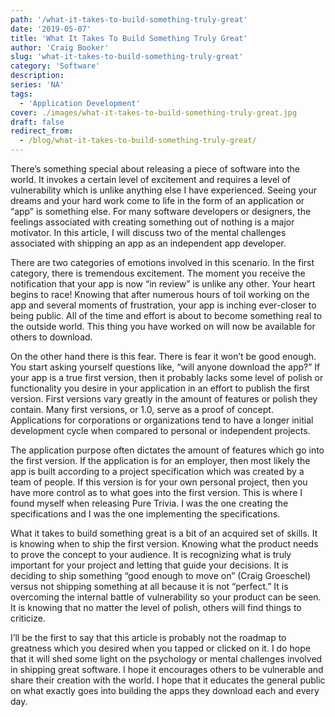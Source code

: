 ```yaml
---
path: '/what-it-takes-to-build-something-truly-great'
date: '2019-05-07'
title: 'What It Takes To Build Something Truly Great'
author: 'Craig Booker'
slug: 'what-it-takes-to-build-something-truly-great'
category: 'Software'
description:
series: 'NA'
tags:
  - 'Application Development'
cover: ./images/what-it-takes-to-build-something-truly-great.jpg
draft: false
redirect_from:
  - /blog/what-it-takes-to-build-something-truly-great/
---
```


There’s something special about releasing a piece of software into the world. It invokes a certain level of excitement and requires a level of vulnerability which is unlike anything else I have experienced. Seeing your dreams and your hard work come to life in the form of an application or “app” is something else. For many software developers or designers, the feelings associated with creating something out of nothing is a major motivator. In this article, I will discuss two of the mental challenges associated with shipping an app as an independent app developer.

There are two categories of emotions involved in this scenario. In the first category, there is tremendous excitement. The moment you receive the notification that your app is now “in review” is unlike any other. Your heart begins to race! Knowing that after numerous hours of toil working on the app and several moments of frustration, your app is inching ever-closer to being public. All of the time and effort is about to become something real to the outside world. This thing you have worked on will now be available for others to download.

On the other hand there is this fear. There is fear it won’t be good enough. You start asking yourself questions like, “will anyone download the app?” If your app is a true first version, then it probably lacks some level of polish or functionality you desire in your application in an effort to publish the first version. First versions vary greatly in the amount of features or polish they contain. Many first versions, or 1.0, serve as a proof of concept. Applications for corporations or organizations tend to have a longer initial development cycle when compared to personal or independent projects.

The application purpose often dictates the amount of features which go into the first version. If the application is for an employer, then most likely the app is built according to a project specification which was created by a team of people. If this version is for your own personal project, then you have more control as to what goes into the first version. This is where I found myself when releasing Pure Trivia. I was the one creating the specifications and I was the one implementing the specifications.

What it takes to build something great is a bit of an acquired set of skills. It is knowing when to ship the first version. Knowing what the product needs to prove the concept to your audience. It is recognizing what is truly important for your project and letting that guide your decisions. It is deciding to ship something “good enough to move on” (Craig Groeschel) versus not shipping something at all because it is not “perfect.” It is overcoming the internal battle of vulnerability so your product can be seen. It is knowing that no matter the level of polish, others will find things to criticize.

I’ll be the first to say that this article is probably not the roadmap to greatness which you desired when you tapped or clicked on it. I do hope that it will shed some light on the psychology or mental challenges involved in shipping great software. I hope it encourages others to be vulnerable and share their creation with the world. I hope that it educates the general public on what exactly goes into building the apps they download each and every day.
